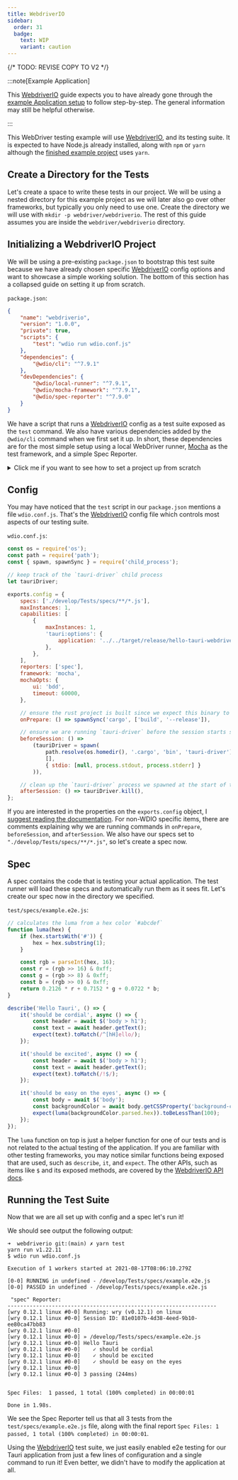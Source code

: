 ```yaml
---
title: WebdriverIO
sidebar:
  order: 31
  badge:
    text: WIP
    variant: caution
---
```


{/* TODO: REVISE COPY TO V2 */}


:::note[Example Application]

This [WebdriverIO] guide expects you to have already gone through the [example Application setup] to follow
step-by-step. The general information may still be helpful otherwise.

:::

This WebDriver testing example will use [WebdriverIO], and its testing suite. It is expected to have Node.js already
installed, along with `npm` or `yarn` although the [finished example project] uses `yarn`.

## Create a Directory for the Tests

Let's create a space to write these tests in our project. We will be using a nested directory for
this example project as we will later also go over other frameworks, but typically you only need to use one. Create
the directory we will use with `mkdir -p webdriver/webdriverio`. The rest of this guide assumes you are inside the
`webdriver/webdriverio` directory.

## Initializing a WebdriverIO Project

We will be using a pre-existing `package.json` to bootstrap this test suite because we have already chosen specific
[WebdriverIO] config options and want to showcase a simple working solution. The bottom of this section has a collapsed
guide on setting it up from scratch.

`package.json`:

```json
{
	"name": "webdriverio",
	"version": "1.0.0",
	"private": true,
	"scripts": {
		"test": "wdio run wdio.conf.js"
	},
	"dependencies": {
		"@wdio/cli": "^7.9.1"
	},
	"devDependencies": {
		"@wdio/local-runner": "^7.9.1",
		"@wdio/mocha-framework": "^7.9.1",
		"@wdio/spec-reporter": "^7.9.0"
	}
}
```

We have a script that runs a [WebdriverIO] config as a test suite exposed as the `test` command. We also have various
dependencies added by the `@wdio/cli` command when we first set it up. In short, these dependencies are for
the most simple setup using a local WebDriver runner, [Mocha] as the test framework, and a simple Spec Reporter.

<details>
<summary>Click me if you want to see how to set a project up from scratch</summary>

The CLI is interactive, and you may choose the tools to work with yourself. Note that you will likely diverge from
the rest of the guide, and you need to set up the differences yourself.

Let's add the [WebdriverIO] CLI to this npm project.

<CommandTabs npm="npm install @wdio/cli" yarn="yarn add @wdio/cli" />

To then run the interactive config command to set up a [WebdriverIO] test suite, you can then run:

<CommandTabs npm="npx wdio config" yarn="yarn wdio config" />

</details>

## Config

You may have noticed that the `test` script in our `package.json` mentions a file `wdio.conf.js`. That's the [WebdriverIO]
config file which controls most aspects of our testing suite.

`wdio.conf.js`:

```js
const os = require('os');
const path = require('path');
const { spawn, spawnSync } = require('child_process');

// keep track of the `tauri-driver` child process
let tauriDriver;

exports.config = {
	specs: ['./develop/Tests/specs/**/*.js'],
	maxInstances: 1,
	capabilities: [
		{
			maxInstances: 1,
			'tauri:options': {
				application: '../../target/release/hello-tauri-webdriver',
			},
		},
	],
	reporters: ['spec'],
	framework: 'mocha',
	mochaOpts: {
		ui: 'bdd',
		timeout: 60000,
	},

	// ensure the rust project is built since we expect this binary to exist for the webdriver sessions
	onPrepare: () => spawnSync('cargo', ['build', '--release']),

	// ensure we are running `tauri-driver` before the session starts so that we can proxy the webdriver requests
	beforeSession: () =>
		(tauriDriver = spawn(
			path.resolve(os.homedir(), '.cargo', 'bin', 'tauri-driver'),
			[],
			{ stdio: [null, process.stdout, process.stderr] }
		)),

	// clean up the `tauri-driver` process we spawned at the start of the session
	afterSession: () => tauriDriver.kill(),
};
```

If you are interested in the properties on the `exports.config` object, I [suggest reading the documentation][webdriver documentation].
For non-WDIO specific items, there are comments explaining why we are running commands in `onPrepare`, `beforeSession`,
and `afterSession`. We also have our specs set to `"./develop/Tests/specs/**/*.js"`, so let's create a spec now.

## Spec

A spec contains the code that is testing your actual application. The test runner will load these specs and automatically
run them as it sees fit. Let's create our spec now in the directory we specified.

`test/specs/example.e2e.js`:

```js
// calculates the luma from a hex color `#abcdef`
function luma(hex) {
	if (hex.startsWith('#')) {
		hex = hex.substring(1);
	}

	const rgb = parseInt(hex, 16);
	const r = (rgb >> 16) & 0xff;
	const g = (rgb >> 8) & 0xff;
	const b = (rgb >> 0) & 0xff;
	return 0.2126 * r + 0.7152 * g + 0.0722 * b;
}

describe('Hello Tauri', () => {
	it('should be cordial', async () => {
		const header = await $('body > h1');
		const text = await header.getText();
		expect(text).toMatch(/^[hH]ello/);
	});

	it('should be excited', async () => {
		const header = await $('body > h1');
		const text = await header.getText();
		expect(text).toMatch(/!$/);
	});

	it('should be easy on the eyes', async () => {
		const body = await $('body');
		const backgroundColor = await body.getCSSProperty('background-color');
		expect(luma(backgroundColor.parsed.hex)).toBeLessThan(100);
	});
});
```

The `luma` function on top is just a helper function for one of our tests and is not related to the actual testing of
the application. If you are familiar with other testing frameworks, you may notice similar functions being exposed that
are used, such as `describe`, `it`, and `expect`. The other APIs, such as items like `$` and its exposed methods, are
covered by the [WebdriverIO API docs].

## Running the Test Suite

Now that we are all set up with config and a spec let's run it!

<CommandTabs npm="npm test" yarn="yarn test" />

We should see output the following output:

```text
➜  webdriverio git:(main) ✗ yarn test
yarn run v1.22.11
$ wdio run wdio.conf.js

Execution of 1 workers started at 2021-08-17T08:06:10.279Z

[0-0] RUNNING in undefined - /develop/Tests/specs/example.e2e.js
[0-0] PASSED in undefined - /develop/Tests/specs/example.e2e.js

 "spec" Reporter:
------------------------------------------------------------------
[wry 0.12.1 linux #0-0] Running: wry (v0.12.1) on linux
[wry 0.12.1 linux #0-0] Session ID: 81e0107b-4d38-4eed-9b10-ee80ca47bb83
[wry 0.12.1 linux #0-0]
[wry 0.12.1 linux #0-0] » /develop/Tests/specs/example.e2e.js
[wry 0.12.1 linux #0-0] Hello Tauri
[wry 0.12.1 linux #0-0]    ✓ should be cordial
[wry 0.12.1 linux #0-0]    ✓ should be excited
[wry 0.12.1 linux #0-0]    ✓ should be easy on the eyes
[wry 0.12.1 linux #0-0]
[wry 0.12.1 linux #0-0] 3 passing (244ms)


Spec Files:	 1 passed, 1 total (100% completed) in 00:00:01

Done in 1.98s.
```

We see the Spec Reporter tell us that all 3 tests from the `test/specs/example.e2e.js` file, along with the final report
`Spec Files: 1 passed, 1 total (100% completed) in 00:00:01`.

Using the [WebdriverIO] test suite, we just easily enabled e2e testing for our Tauri application from just a few lines
of configuration and a single command to run it! Even better, we didn't have to modify the application at all.

[example application setup]: /develop/Tests/webdriver/example/
[webdriverio]: https://webdriver.io/
[finished example project]: https://github.com/chippers/hello_tauri
[mocha]: https://mochajs.org/
[webdriver documentation]: https://webdriver.io/docs/configurationfile
[webdriverio api docs]: https://webdriver.io/docs/api
